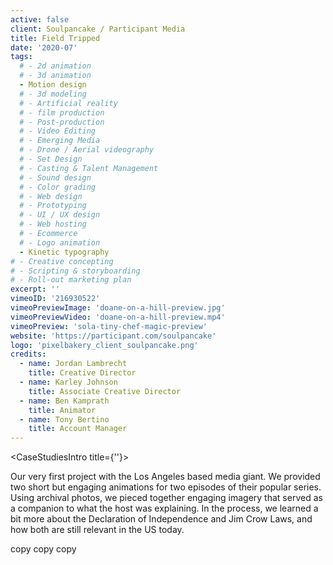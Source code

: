 ```yaml
---
active: false
client: Soulpancake / Participant Media
title: Field Tripped
date: '2020-07'
tags:
  # - 2d animation
  # - 3d animation
  - Motion design
  # - 3d modeling
  # - Artificial reality
  # - film production
  # - Post-production
  # - Video Editing
  # - Emerging Media
  # - Drone / Aerial videography
  # - Set Design
  # - Casting & Talent Management
  # - Sound design
  # - Color grading
  # - Web design
  # - Prototyping
  # - UI / UX design
  # - Web hosting
  # - Ecommerce
  # - Logo animation
  - Kinetic typography
# - Creative concepting
# - Scripting & storyboarding
# - Roll-out marketing plan
excerpt: ''
vimeoID: '216930522'
vimeoPreviewImage: 'doane-on-a-hill-preview.jpg'
vimeoPreviewVideo: 'doane-on-a-hill-preview.mp4'
vimeoPreview: 'sola-tiny-chef-magic-preview'
website: 'https://participant.com/soulpancake'
logo: 'pixelbakery_client_soulpancake.png'
credits:
  - name: Jordan Lambrecht
    title: Creative Director
  - name: Karley Johnson
    title: Associate Creative Director
  - name: Ben Kamprath
    title: Animator
  - name: Tony Bertino
    title: Account Manager
---
```


<CaseStudiesIntro title={''}>

Our very first project with the Los Angeles based media giant. We provided two short but engaging animations for two episodes of their popular series. Using archival photos, we pieced together engaging imagery that served as a companion to what the host was explaining. In the process, we learned a bit more about the Declaration of Independence and Jim Crow Laws, and how both are still relevant in the US today.

</CaseStudiesIntro>
<CaseStudiesDescription textColor={'cream'} bgColor={'pink-light'} headerColor={'pink'} header={'Process'}>

copy copy copy

</CaseStudiesDescription>
